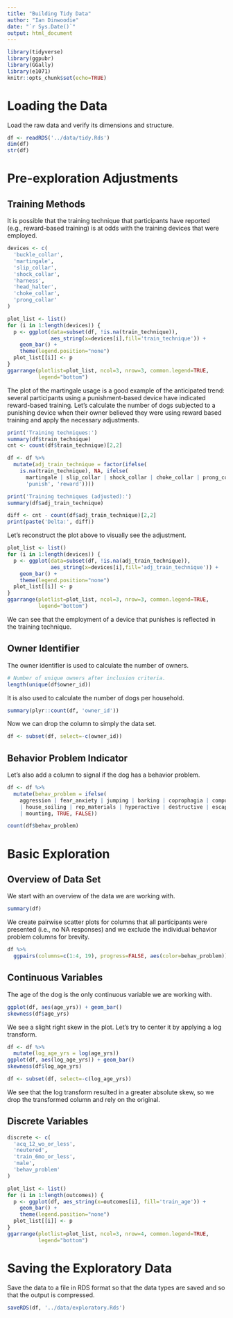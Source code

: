 ```yaml
---
title: "Building Tidy Data"
author: "Ian Dinwoodie"
date: "`r Sys.Date()`"
output: html_document
---
```


```r
library(tidyverse)
library(ggpubr)
library(GGally)
library(e1071) 
knitr::opts_chunk$set(echo=TRUE)
```

# Loading the Data

Load the raw data and verify its dimensions and structure.

```r
df <- readRDS('../data/tidy.Rds')
dim(df)
str(df)
```

# Pre-exploration Adjustments

## Training Methods

It is possible that the training technique that participants have reported
(e.g., reward-based training) is at odds with the training devices that were
employed.

```r
devices <- c(
  'buckle_collar',
  'martingale',
  'slip_collar',
  'shock_collar',
  'harness',
  'head_halter',
  'choke_collar',
  'prong_collar'
)

plot_list <- list()
for (i in 1:length(devices)) {
  p <- ggplot(data=subset(df, !is.na(train_technique)),
              aes_string(x=devices[i],fill='train_technique')) +
    geom_bar() +
    theme(legend.position="none")
  plot_list[[i]] <- p
}
ggarrange(plotlist=plot_list, ncol=3, nrow=3, common.legend=TRUE,
          legend="bottom")
```

The plot of the martingale usage is a good example of the anticipated trend:
several participants using a punishment-based device have indicated reward-based
training. Let's calculate the number of dogs subjected to a punishing device
when their owner believed they were using reward based training and apply the
necessary adjustments.

```r
print('Training techniques:')
summary(df$train_technique)
cnt <- count(df$train_technique)[2,2]

df <- df %>%
  mutate(adj_train_technique = factor(ifelse(
    is.na(train_technique), NA, ifelse(
      martingale | slip_collar | shock_collar | choke_collar | prong_collar,
      'punish', 'reward'))))

print('Training techniques (adjusted):')
summary(df$adj_train_technique)

diff <- cnt - count(df$adj_train_technique)[2,2]
print(paste('Delta:', diff))
```

Let's reconstruct the plot above to visually see the adjustment.

```r
plot_list <- list()
for (i in 1:length(devices)) {
  p <- ggplot(data=subset(df, !is.na(adj_train_technique)),
              aes_string(x=devices[i],fill='adj_train_technique')) +
    geom_bar() +
    theme(legend.position="none")
  plot_list[[i]] <- p
}
ggarrange(plotlist=plot_list, ncol=3, nrow=3, common.legend=TRUE,
          legend="bottom")
```
We can see that the employment of a device that punishes is reflected in the
training technique.

## Owner Identifier

The owner identifier is used to calculate the number of owners.

```r
# Number of unique owners after inclusion criteria.
length(unique(df$owner_id))
```

It is also used to calculate the number of dogs per household.

```r
summary(plyr::count(df, 'owner_id'))
```

Now we can drop the column to simply the data set.

```r
df <- subset(df, select=-c(owner_id))
```

## Behavior Problem Indicator

Let's also add a column to signal if the dog has a behavior problem.

```r
df <- df %>%
  mutate(behav_problem = ifelse(
    aggression | fear_anxiety | jumping | barking | coprophagia | compulsion
    | house_soiling | rep_materials | hyperactive | destructive | escape
    | mounting, TRUE, FALSE))

count(df$behav_problem)
```

# Basic Exploration

## Overview of Data Set

We start with an overview of the data we are working with.

```r
summary(df)
```

We create pairwise scatter plots for columns that all participants were
presented (i.e., no NA responses) and we exclude the individual behavior problem
columns for brevity.

```r
df %>%
  ggpairs(columns=c(1:4, 19), progress=FALSE, aes(color=behav_problem))
```

## Continuous Variables

The age of the dog is the only continuous variable we are working with.

```r
ggplot(df, aes(age_yrs)) + geom_bar()
skewness(df$age_yrs)
```

We see a slight right skew in the plot. Let's try to center it by applying a log
transform.

```r
df <- df %>%
  mutate(log_age_yrs = log(age_yrs))
ggplot(df, aes(log_age_yrs)) + geom_bar()
skewness(df$log_age_yrs)

df <- subset(df, select=-c(log_age_yrs))
```

We see that the log transform resulted in a greater absolute skew, so we drop
the transformed column and rely on the original.

## Discrete Variables

```r
discrete <- c(
  'acq_12_wo_or_less',
  'neutered',
  'train_6mo_or_less',
  'male',
  'behav_problem'
)

plot_list <- list()
for (i in 1:length(outcomes)) {
  p <- ggplot(df, aes_string(x=outcomes[i], fill='train_age')) +
    geom_bar() +
    theme(legend.position="none")
  plot_list[[i]] <- p
}
ggarrange(plotlist=plot_list, ncol=3, nrow=4, common.legend=TRUE,
          legend="bottom")
```

# Saving the Exploratory Data

Save the data to a file in RDS format so that the data types are saved and so
that the output is compressed.

```r
saveRDS(df, '../data/exploratory.Rds')
```
